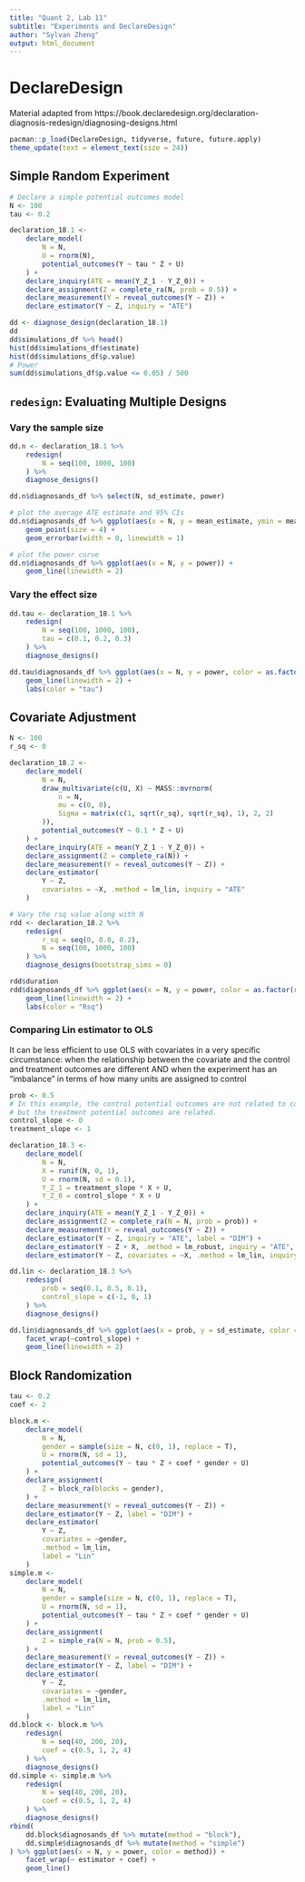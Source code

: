 ```yaml
---
title: "Quant 2, Lab 11"
subtitle: "Experiments and DeclareDesign"
author: "Sylvan Zheng"
output: html_document
---
```


# DeclareDesign

Material adapted from https://book.declaredesign.org/declaration-diagnosis-redesign/diagnosing-designs.html

```r
pacman::p_load(DeclareDesign, tidyverse, future, future.apply)
theme_update(text = element_text(size = 24))
```

## Simple Random Experiment

```r
# Declare a simple potential outcomes model
N <- 100
tau <- 0.2

declaration_18.1 <-
    declare_model(
        N = N,
        U = rnorm(N),
        potential_outcomes(Y ~ tau * Z + U)
    ) +
    declare_inquiry(ATE = mean(Y_Z_1 - Y_Z_0)) +
    declare_assignment(Z = complete_ra(N, prob = 0.5)) +
    declare_measurement(Y = reveal_outcomes(Y ~ Z)) +
    declare_estimator(Y ~ Z, inquiry = "ATE")

dd <- diagnose_design(declaration_18.1)
dd
dd$simulations_df %>% head()
hist(dd$simulations_df$estimate)
hist(dd$simulations_df$p.value)
# Power
sum(dd$simulations_df$p.value <= 0.05) / 500
```

## `redesign`: Evaluating Multiple Designs

### Vary the sample size

```r
dd.n <- declaration_18.1 %>%
    redesign(
        N = seq(100, 1000, 100)
    ) %>%
    diagnose_designs()

dd.n$diagnosands_df %>% select(N, sd_estimate, power)

# plot the average ATE estimate and 95% CIs
dd.n$diagnosands_df %>% ggplot(aes(x = N, y = mean_estimate, ymin = mean_estimate - 1.96 * sd_estimate, ymax = mean_estimate + 1.96 * sd_estimate)) +
    geom_point(size = 4) +
    geom_errorbar(width = 0, linewidth = 1)

# plot the power curve
dd.n$diagnosands_df %>% ggplot(aes(x = N, y = power)) +
    geom_line(linewidth = 2)
```

### Vary the effect size

```r
dd.tau <- declaration_18.1 %>%
    redesign(
        N = seq(100, 1000, 100),
        tau = c(0.1, 0.2, 0.3)
    ) %>%
    diagnose_designs()

dd.tau$diagnosands_df %>% ggplot(aes(x = N, y = power, color = as.factor(tau))) +
    geom_line(linewidth = 2) +
    labs(color = "tau")
```

## Covariate Adjustment

```r
N <- 100
r_sq <- 0

declaration_18.2 <-
    declare_model(
        N = N,
        draw_multivariate(c(U, X) ~ MASS::mvrnorm(
            n = N,
            mu = c(0, 0),
            Sigma = matrix(c(1, sqrt(r_sq), sqrt(r_sq), 1), 2, 2)
        )),
        potential_outcomes(Y ~ 0.1 * Z + U)
    ) +
    declare_inquiry(ATE = mean(Y_Z_1 - Y_Z_0)) +
    declare_assignment(Z = complete_ra(N)) +
    declare_measurement(Y = reveal_outcomes(Y ~ Z)) +
    declare_estimator(
        Y ~ Z,
        covariates = ~X, .method = lm_lin, inquiry = "ATE"
    )

# Vary the rsq value along with N
rdd <- declaration_18.2 %>%
    redesign(
        r_sq = seq(0, 0.8, 0.2),
        N = seq(100, 1000, 100)
    ) %>%
    diagnose_designs(bootstrap_sims = 0)

rdd$duration
rdd$diagnosands_df %>% ggplot(aes(x = N, y = power, color = as.factor(r_sq))) +
    geom_line(linewidth = 2) +
    labs(color = "Rsq")
```

### Comparing Lin estimator to OLS

It can be less efficient to use OLS with covariates in a very specific circumstance:
when the relationship between the covariate and the control and treatment outcomes 
are different AND when the experiment has an "imbalance" in terms of how many 
units are assigned to control

```r
prob <- 0.5
# In this example, the control potential outcomes are not related to covariate
# but the treatment potential outcomes are related.
control_slope <- 0
treatment_slope <- 1

declaration_18.3 <-
    declare_model(
        N = N,
        X = runif(N, 0, 1),
        U = rnorm(N, sd = 0.1),
        Y_Z_1 = treatment_slope * X + U,
        Y_Z_0 = control_slope * X + U
    ) +
    declare_inquiry(ATE = mean(Y_Z_1 - Y_Z_0)) +
    declare_assignment(Z = complete_ra(N = N, prob = prob)) +
    declare_measurement(Y = reveal_outcomes(Y ~ Z)) +
    declare_estimator(Y ~ Z, inquiry = "ATE", label = "DIM") +
    declare_estimator(Y ~ Z + X, .method = lm_robust, inquiry = "ATE", label = "OLS") +
    declare_estimator(Y ~ Z, covariates = ~X, .method = lm_lin, inquiry = "ATE", label = "Lin")

dd.lin <- declaration_18.3 %>%
    redesign(
        prob = seq(0.1, 0.5, 0.1),
        control_slope = c(-1, 0, 1)
    ) %>%
    diagnose_designs()

dd.lin$diagnosands_df %>% ggplot(aes(x = prob, y = sd_estimate, color = estimator)) +
    facet_wrap(~control_slope) +
    geom_line(linewidth = 2)
```

## Block Randomization

```r
tau <- 0.2
coef <- 2

block.m <-
    declare_model(
        N = N,
        gender = sample(size = N, c(0, 1), replace = T),
        U = rnorm(N, sd = 1),
        potential_outcomes(Y ~ tau * Z + coef * gender + U)
    ) +
    declare_assignment(
        Z = block_ra(blocks = gender),
    ) +
    declare_measurement(Y = reveal_outcomes(Y ~ Z)) +
    declare_estimator(Y ~ Z, label = "DIM") +
    declare_estimator(
        Y ~ Z,
        covariates = ~gender,
        .method = lm_lin,
        label = "Lin"
    )
simple.m <-
    declare_model(
        N = N,
        gender = sample(size = N, c(0, 1), replace = T),
        U = rnorm(N, sd = 1),
        potential_outcomes(Y ~ tau * Z + coef * gender + U)
    ) +
    declare_assignment(
        Z = simple_ra(N = N, prob = 0.5),
    ) +
    declare_measurement(Y = reveal_outcomes(Y ~ Z)) +
    declare_estimator(Y ~ Z, label = "DIM") +
    declare_estimator(
        Y ~ Z,
        covariates = ~gender,
        .method = lm_lin,
        label = "Lin"
    )
dd.block <- block.m %>%
    redesign(
        N = seq(40, 200, 20),
        coef = c(0.5, 1, 2, 4)
    ) %>%
    diagnose_designs()
dd.simple <- simple.m %>%
    redesign(
        N = seq(40, 200, 20),
        coef = c(0.5, 1, 2, 4)
    ) %>%
    diagnose_designs()
rbind(
    dd.block$diagnosands_df %>% mutate(method = "block"),
    dd.simple$diagnosands_df %>% mutate(method = "simple")
) %>% ggplot(aes(x = N, y = power, color = method)) +
    facet_wrap(~ estimator + coef) +
    geom_line()
```


